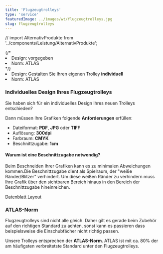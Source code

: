 ```yaml
---
title: 'Flugzeugtrolleys'
type: 'service'
featuredImage: ../images/wt/flugzeugtrolleys.jpg
slug: flugzeugtrolleys
---
```


// import AlternativProdukte from '../components/Leistung/AlternativProdukte';

<SEO title="Flugzeugtrolleys" description="Flugzeugtrolleys mit individuellem Design. Gestalten Sie Ihren Trolley selbst. ATLAS-Norm."></SEO>

<Banner leistung="flugzeugtrolleys" maxWidth="100" />

<CardGrid>
  {/* <Card title='"Our Design"' price="849" >
    <li>Design: vorgegeben</li>
    <li>Norm: ATLAS</li>
  </Card> */}
  <Card title='"Your Design"' price="949">
    <li>Design: Gestalten Sie Ihren eigenen Trolley <strong>individuell</strong></li>
    <li>Norm: ATLAS</li>
  </Card>
</CardGrid>

<LeistungTitle title="Beschreibung" />

### Individuelles Design Ihres Flugzeugtrolleys
Sie haben sich für ein individuelles Design Ihres neuen Trolleys entschieden?

Dann müssen Ihre Grafiken folgende __Anforderungen__ erfüllen:

- Dateiformat: __PDF__, __JPG__ oder __TIFF__
- Auflösung: __300dpi__
- Farbraum: __CMYK__
- Beschnittzugabe: __1cm__

#### Warum ist eine Beschnittzugabe notwendig?
Beim Beschneiden Ihrer Grafiken kann es zu minimalen Abweichungen kommen.Die Beschnittzugabe dient als Spielraum, der "weiße Ränder/Blitzer" verhindert. Um diese weißen Ränder zu verhindern muss Ihre Grafik über den sichtbaren Bereich hinaus in den Bereich der Beschnittzugabe hineinreichen.

<a href={datenblatt} target="_blank">Datenblatt Layout</a>

### ATLAS-Norm
Flugzeugtrolleys sind nicht alle gleich. Daher gilt es gerade beim Zubehör auf den richtigen Standard zu achten, sonst kann es passieren dass beispielsweise die Einschubfächer nicht richtig passen.

Unsere Trolleys entsprechen der __ATLAS-Norm__. ATLAS ist mit ca. 80% der am häufigsten verbreitetste Standard unter den Flugzeugtrolleys.

<TrolleyCardsDescription />

<TrolleySlider />

<!-- <LeistungTitle title={'Alternativprodukte'} />

<AlternativProdukte
  bauzaunbanner
  flugzeugtrolleys
  lkwBeschriftung
  lkwFolierung
  pkwBeschriftung
  pkwGrafiken
  schilder
  sticker
  transporterBeschriftung
  transporterGrafiken
  webdesign
/> -->